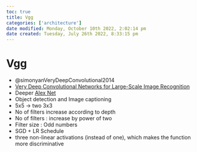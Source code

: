 ```yaml
---
toc: true
title: Vgg
categories: ['architecture']
date modified: Monday, October 10th 2022, 2:02:14 pm
date created: Tuesday, July 26th 2022, 8:33:15 pm
---
```


# Vgg
- @simonyanVeryDeepConvolutional2014
- [Very Deep Convolutional Networks for Large-Scale Image Recognition](https://arxiv.org/abs/1409.1556)
- Deeper [Alex Net](Alex%20Net.qmd)
- Object detection and Image captioning
- 5x5 -> two 3x3
- No of filters increase according to depth
- No of filters : increase by power of two
- Filter size : Odd numbers
- SGD + LR Schedule
- three non-linear activations (instead of one), which makes the function more discriminative



